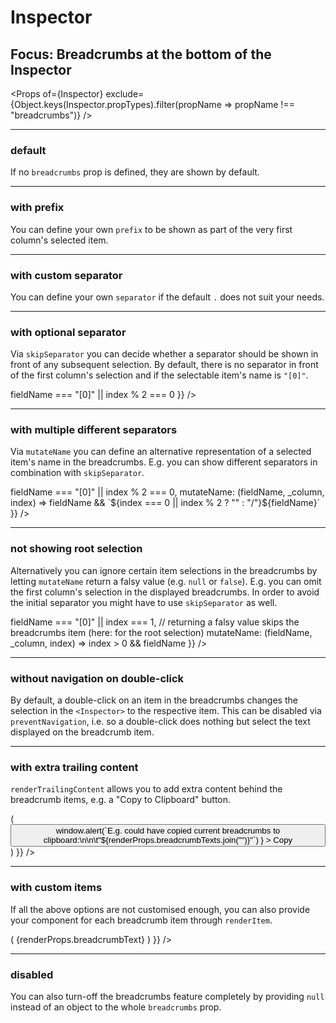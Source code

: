 


<Meta title="Inspector (breadcrumbs)" component={Inspector} />

# Inspector
## Focus: Breadcrumbs at the bottom of the Inspector

<Props of={Inspector} exclude={Object.keys(Inspector.propTypes).filter(propName => propName !== "breadcrumbs")} />

----

### default
If no `breadcrumbs` prop is defined, they are shown by default.

<Preview>
    <Story name="default">
        <Inspector
            schemas={{
                "Meta Core JSON Schema": { $ref: "http://json-schema.org/draft-07/schema#" },
                "Meta Hyper JSON Schema": { $ref: "http://json-schema.org/draft-07/hyper-schema#" },
                "Meta Links JSON Schema": { $ref: "http://json-schema.org/draft-07/links#" }
            }}
            referenceSchemas={[metaSchema, hyperMetaSchema, linksMetaSchema]}
            defaultSelectedItems={["Meta Hyper JSON Schema", "contains"]}
        />
    </Story>
</Preview>

----

### with prefix
You can define your own `prefix` to be shown as part of the very first column's selected item.

<Preview>
    <Story name="with prefix">
        <Inspector
            schemas={{
                "Meta Core JSON Schema": { $ref: "http://json-schema.org/draft-07/schema#" },
                "Meta Hyper JSON Schema": { $ref: "http://json-schema.org/draft-07/hyper-schema#" },
                "Meta Links JSON Schema": { $ref: "http://json-schema.org/draft-07/links#" }
            }}
            referenceSchemas={[metaSchema, hyperMetaSchema, linksMetaSchema]}
            defaultSelectedItems={["Meta Hyper JSON Schema", "contains"]}
            breadcrumbs={{
                // prefix is only shown in front of the root selection
                prefix: "Selection: "
            }}
        />
    </Story>
</Preview>

----

### with custom separator
You can define your own `separator` if the default `.` does not suit your needs.

<Preview>
    <Story name="with custom separator">
        <Inspector
            schemas={{
                "Meta Core JSON Schema": { $ref: "http://json-schema.org/draft-07/schema#" },
                "Meta Hyper JSON Schema": { $ref: "http://json-schema.org/draft-07/hyper-schema#" },
                "Meta Links JSON Schema": { $ref: "http://json-schema.org/draft-07/links#" }
            }}
            referenceSchemas={[metaSchema, hyperMetaSchema, linksMetaSchema]}
            defaultSelectedItems={["Meta Hyper JSON Schema", "contains"]}
            breadcrumbs={{
                separator: "/"
            }}
        />
    </Story>
</Preview>

----

### with optional separator
Via `skipSeparator` you can decide whether a separator should be shown in front of any subsequent selection.
By default, there is no separator in front of the first column's selection and if the selectable item's name is `"[0]"`.

<Preview>
    <Story name="with optional separator">
        <Inspector
            schemas={{
                "Meta Core JSON Schema": { $ref: "http://json-schema.org/draft-07/schema#" },
                "Meta Hyper JSON Schema": { $ref: "http://json-schema.org/draft-07/hyper-schema#" },
                "Meta Links JSON Schema": { $ref: "http://json-schema.org/draft-07/links#" }
            }}
            referenceSchemas={[metaSchema, hyperMetaSchema, linksMetaSchema]}
            defaultSelectedItems={["Meta Hyper JSON Schema", "contains", "allOf", "[0]"]}
            breadcrumbs={{
                // the default skipSeparator function only ignored "{0}"
                skipSeparator: (fieldName, _column, index) => fieldName === "[0]" || index % 2 === 0
            }}
        />
    </Story>
</Preview>

----

### with multiple different separators
Via `mutateName` you can define an alternative representation of a selected item's name in the breadcrumbs.
E.g. you can show different separators in combination with `skipSeparator`.

<Preview>
    <Story name="with multiple different separators">
        <Inspector
            schemas={{
                "Meta Core JSON Schema": { $ref: "http://json-schema.org/draft-07/schema#" },
                "Meta Hyper JSON Schema": { $ref: "http://json-schema.org/draft-07/hyper-schema#" },
                "Meta Links JSON Schema": { $ref: "http://json-schema.org/draft-07/links#" }
            }}
            referenceSchemas={[metaSchema, hyperMetaSchema, linksMetaSchema]}
            defaultSelectedItems={["Meta Hyper JSON Schema", "contains", "allOf", "[0]"]}
            breadcrumbs={{
                skipSeparator: (fieldName, _column, index) => fieldName === "[0]" || index % 2 === 0,
                mutateName: (fieldName, _column, index) => fieldName && `${index === 0 || index % 2 ? "" : "/"}${fieldName}`
            }}
        />
    </Story>
</Preview>

----

### not showing root selection
Alternatively you can ignore certain item selections in the breadcrumbs by letting `mutateName` return a falsy value (e.g. `null` or `false`).
E.g. you can omit the first column's selection in the displayed breadcrumbs. In order to avoid the initial separator you might have to use `skipSeparator` as well.

<Preview>
    <Story name="not showing root selection">
        <Inspector
            schemas={{
                "Meta Core JSON Schema": { $ref: "http://json-schema.org/draft-07/schema#" },
                "Meta Hyper JSON Schema": { $ref: "http://json-schema.org/draft-07/hyper-schema#" },
                "Meta Links JSON Schema": { $ref: "http://json-schema.org/draft-07/links#" }
            }}
            referenceSchemas={[metaSchema, hyperMetaSchema, linksMetaSchema]}
            defaultSelectedItems={["Meta Hyper JSON Schema", "contains", "allOf", "[0]"]}
            breadcrumbs={{
                // avoid leading separator (in addition to default ignoring of "[0]")
                skipSeparator: (fieldName, _column, index) => fieldName === "[0]" || index === 1,
                // returning a falsy value skips the breadcrumbs item (here: for the root selection)
                mutateName: (fieldName, _column, index) => index > 0 && fieldName
            }}
        />
    </Story>
</Preview>

----

### without navigation on double-click
By default, a double-click on an item in the breadcrumbs changes the selection in the `<Inspector>` to the respective item.
This can be disabled via `preventNavigation`, i.e. so a double-click does nothing but select the text displayed on the breadcrumb item.

<Preview>
    <Story name="without navigation on double-click">
        <Inspector
            schemas={{
                "Meta Core JSON Schema": { $ref: "http://json-schema.org/draft-07/schema#" },
                "Meta Hyper JSON Schema": { $ref: "http://json-schema.org/draft-07/hyper-schema#" },
                "Meta Links JSON Schema": { $ref: "http://json-schema.org/draft-07/links#" }
            }}
            referenceSchemas={[metaSchema, hyperMetaSchema, linksMetaSchema]}
            defaultSelectedItems={["Meta Hyper JSON Schema", "contains", "default"]}
            breadcrumbs={{
                // if this is NOT set to true, double-clicking on an item in the breadcrumbs changes the current selection
                preventNavigation: true
            }}
        />
    </Story>
</Preview>

----

### with extra trailing content
`renderTrailingContent` allows you to add extra content behind the breadcrumb items, e.g. a "Copy to Clipboard" button.

<Preview>
    <Story name="with extra trailing content">
        <Inspector
            schemas={{
                "Meta Core JSON Schema": { $ref: "http://json-schema.org/draft-07/schema#" },
                "Meta Hyper JSON Schema": { $ref: "http://json-schema.org/draft-07/hyper-schema#" },
                "Meta Links JSON Schema": { $ref: "http://json-schema.org/draft-07/links#" }
            }}
            referenceSchemas={[metaSchema, hyperMetaSchema, linksMetaSchema]}
            defaultSelectedItems={["Meta Hyper JSON Schema", "contains", "default"]}
            breadcrumbs={{
                // custom rendering of an additional "Copy" button to the right of the breadcrumbs
                renderTrailingContent: (renderProps) => (
                    <div style={{ flexGrow: 1 }}>
                        <button
                            type="button"
                            style={{
                                backgroundColor: "#a5d6a7",
                                float: "right",
                                margin: ".5em",
                                height: "2.5em"
                            }}
                            onClick={() =>
                                window.alert(`E.g. could have copied current breadcrumbs to clipboard:\n\n\t"${renderProps.breadcrumbTexts.join("")}"`)
                            }
                        >
                            Copy
                        </button>
                    </div>
                )
            }}
        />
    </Story>
</Preview>

----

### with custom items
If all the above options are not customised enough, you can also provide your component for each breadcrumb item through `renderItem`.

<Preview>
    <Story name="with custom items">
        <Inspector
            schemas={{
                "Meta Core JSON Schema": { $ref: "http://json-schema.org/draft-07/schema#" },
                "Meta Hyper JSON Schema": { $ref: "http://json-schema.org/draft-07/hyper-schema#" },
                "Meta Links JSON Schema": { $ref: "http://json-schema.org/draft-07/links#" }
            }}
            referenceSchemas={[metaSchema, hyperMetaSchema, linksMetaSchema]}
            defaultSelectedItems={["Meta Hyper JSON Schema", "contains", "default"]}
            breadcrumbs={{
                // custom rendering for individual breadcrumb items
                renderItem: (renderProps) => (
                    <span
                        key={renderProps.index}
                        className={classNames({
                            "jsonschema-inspector-breadcrumbs-item": true,
                            "has-nested-items": renderProps.hasNestedItems
                        })}
                    >
                        <span
                            style={{
                                backgroundColor: renderProps.hasNestedItems ? "transparent" : undefined,
                                border: ".25em solid #a5d6a7",
                                lineHeight: "1.5em"
                            }}
                        >
                            {renderProps.breadcrumbText}
                        </span>
                    </span>
                )
            }}
        />
    </Story>
</Preview>

----

### disabled
You can also turn-off the breadcrumbs feature completely by providing `null` instead of an object to the whole `breadcrumbs` prop.

<Preview>
    <Story name="disabled">
        <Inspector
            schemas={{
                "Meta Core JSON Schema": { $ref: "http://json-schema.org/draft-07/schema#" },
                "Meta Hyper JSON Schema": { $ref: "http://json-schema.org/draft-07/hyper-schema#" },
                "Meta Links JSON Schema": { $ref: "http://json-schema.org/draft-07/links#" }
            }}
            referenceSchemas={[metaSchema, hyperMetaSchema, linksMetaSchema]}
            defaultSelectedItems={["Meta Hyper JSON Schema", "contains", "default"]}
            // set to null to disable breadcrumbs completely
            breadcrumbs={null}
        />
    </Story>
</Preview>
